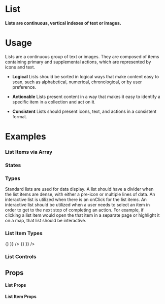 
<Meta title="Data Display|List" component={List} />

# List

#### Lists are continuous, vertical indexes of text or images.

<Preview withToolbar>
  <Story name="Standard">
    <List title="My List" >
      <ListItem title="List Item" />
      <ListItem title="List Item" />
      <ListItem title="List Item" />
    </List>
  </Story>
</Preview>

# Usage

Lists are a continuous group of text or images. They are composed of items containing primary and supplemental actions, which are represented by icons and text.

- **Logical**
Lists should be sorted in logical ways that make content easy to scan, such as alphabetical, numerical, chronological, or by user preference.

- **Actionable**
Lists present content in a way that makes it easy to identify a specific item in a collection and act on it.

- **Consistent**
Lists should present icons, text, and actions in a consistent format.

# Examples

### List Items via Array

<Preview withToolbar>
  <Story name="List Items via Array" isInteractive>
    <List title="List Items via Array" data={listData} />
  </Story>
</Preview>

### States

<Preview>
  <Story name="States">
    <List >
      <ListItem
        title="List Item (standard)"
        description="This is the description"
      />
      <ListItem
        title="List Item (selected)"
        description="This is the description"
        isSelected
      />
      <ListItem
        title="List Item (disabled)"
        description="This is the description"
        disabled
      />
    </List>
  </Story>
</Preview>

### Types

Standard lists are used for data display. A list should have a divider when the list items are dense, with either a pre-icon or multiple lines of data. An interactive list is utilized when there is an onClick for the list items. An interactive list should be utilized when a user needs to select an item in order to get to the next stop of completing an action. For example, if clicking a list item would open the that item in a separate page or highlight it on a map, that list should be interactive.

<Preview>
  <Story name="Types">
    <Grid columns="2">
      <List title="Standard" >
        <ListItem
          title="List Item"
          description="This is the description"
        />
        <ListItem
          title="List Item"
          description="This is the description"
        />
        <ListItem
          title="List Item"
          description="This is the description"
        />
      </List>
      <List title="Standard (inverse)" isInverse>
        <ListItem
          title="List Item"
          description="This is the description"
        />
        <ListItem
          title="List Item"
          description="This is the description"
        />
        <ListItem
          title="List Item"
          description="This is the description"
        />
      </List>
      <List title="With a Divider" isDivided>
        <ListItem
          title="List Item"
          description="This is the description"
        />
        <ListItem
          title="List Item"
          description="This is the description"
        />
        <ListItem
          title="List Item"
          description="This is the description"
        />
      </List>
      <List title="With a Divider (inverse)" isDivided isInverse>
        <ListItem
          title="List Item"
          description="This is the description"
        />
        <ListItem
          title="List Item"
          description="This is the description"
        />
        <ListItem
          title="List Item"
          description="This is the description"
        />
      </List>
      <List title="Interactive" isInteractive>
        <ListItem title="List Item" description="This is the description" />
        <ListItem title="List Item" description="This is the description" />
        <ListItem title="List Item" description="This is the description" />
      </List>
       <List title="Interactive (inverse)" isInteractive isInverse>
        <ListItem title="List Item" description="This is the description" />
        <ListItem title="List Item" description="This is the description" />
        <ListItem title="List Item" description="This is the description" />
      </List>
    </Grid>
  </Story>
</Preview>

### List Item Types

<Preview>
  <Story name="List Item Types">
    <Grid columns="2">
      <List title="Pre-Label">
        <ListItem
          title="List Item"
          description="This is the description"
          pre={{ type: "label", label: "AB" }}
        />
        <ListItem
          title="List Item"
          description="This is the description"
          pre={{ type: "label", label: "CD" }}
        />
        <ListItem
          title="List Item"
          description="This is the description"
          pre={{ type: "label", label: "EG" }}
        />
        <ListItem
          title="List Item"
          description="This is the description"
          pre={{ type: "label", label: "GH" }}
        />
      </List>
      <List title="Post Label">
        <ListItem
          title="List Item"
          description="This is the description"
          post={{ type: "label", label: "Label" }}
        />
        <ListItem
          title="List Item"
          description="This is the description"
          post={{ type: "label", label: "6" }}
        />
        <ListItem
          title="List Item"
          description="This is the description"
          post={{ type: "label", label: "NEW!" }}
        />
        <ListItem
          title="List Item"
          description="This is the description"
          post={{ type: "label", label: "9" }}
        />
      </List>
      <List title="Post Icon">
        <ListItem
          title="List Item"
          description="This is the description"
          post={{ type: "icon", icon: "right" }}
        />
        <ListItem
          title="List Item"
          description="This is the description"
          post={{ type: "icon", icon: "info" }}
        />
        <ListItem
          title="List Item"
          description="This is the description"
          post={{ type: "icon", icon: "home", onClick: () => {} }}
        />
        <ListItem
          title="List Item"
          description="This is the description"
          post={{ type: "icon", icon: "bookmark", onClick: () => {} }}
        />
      </List>
    </Grid>
  </Story>
</Preview>

### List Controls

<Preview>
  <Story name="List Controls">
    <Grid columns="2">
      <List title="Checkbox">
        <ListItem
          title="List Item"
          description="This is the description"
          post={{ type: "checkbox" }}
        />
        <ListItem
          title="List Item"
          description="This is the description"
          post={{ type: "checkbox" }}
        />
        <ListItem
          title="List Item"
          description="This is the description"
          post={{ type: "checkbox" }}
        />
        <ListItem
          title="List Item"
          description="This is the description"
          post={{ type: "checkbox" }}
        />
      </List>
      <List title="Toggle">
        <ListItem
          title="List Item"
          description="This is the description"
          post={{ type: "toggle" }}
        />
        <ListItem
          title="List Item"
          description="This is the description"
          post={{ type: "toggle" }}
        />
        <ListItem
          title="List Item"
          description="This is the description"
          post={{ type: "toggle" }}
        />
        <ListItem
          title="List Item"
          description="This is the description"
          post={{ type: "toggle" }}
        />
      </List>
      <List title="Radio">
        <ListItem
          title="List Item"
          description="This is the description"
          pre={{ type: "radio" }}
        />
        <ListItem
          title="List Item"
          description="This is the description"
          pre={{ type: "radio" }}
        />
        <ListItem
          title="List Item"
          description="This is the description"
          pre={{ type: "radio" }}
        />
        <ListItem
          title="List Item"
          description="This is the description"
          pre={{ type: "radio" }}
        />
      </List>
    </Grid>
  </Story>
</Preview>

## Props

#### List Props
<Props of={List} />

#### List Item Props
<Props of={ListItem} />
